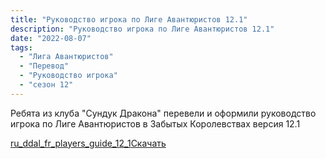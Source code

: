 ```yaml
---
title: "Руководство игрока по Лиге Авантюристов 12.1"
description: "Руководство игрока по Лиге Авантюристов 12.1"
date: "2022-08-07"
tags:
  - "Лига Авантюристов"
  - "Перевод"
  - "Руководство игрока"
  - "сезон 12"
---
```


Ребята из клуба "Сундук Дракона" перевели и оформили руководство игрока по Лиге Авантюристов в Забытых Королевствах версия 12.1

[ru_ddal_fr_players_guide_12_1](/wp-content/uploads/2022/08/ru_ddal_fr_players_guide_12_1.pdf)[Скачать](/wp-content/uploads/2022/08/ru_ddal_fr_players_guide_12_1.pdf)
